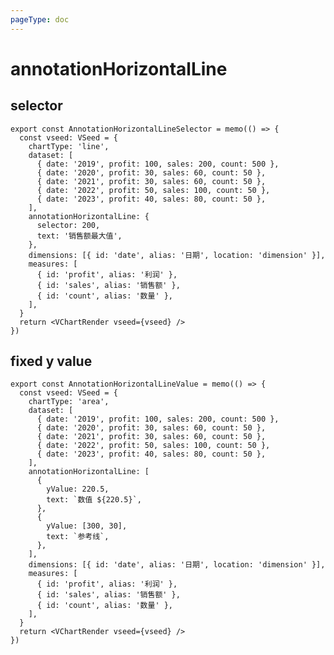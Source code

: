 ```yaml
---
pageType: doc
---
```



# annotationHorizontalLine

## selector

<AnnotationHorizontalLineSelector />

```tsx pure {11-14}
export const AnnotationHorizontalLineSelector = memo(() => {
  const vseed: VSeed = {
    chartType: 'line',
    dataset: [
      { date: '2019', profit: 100, sales: 200, count: 500 },
      { date: '2020', profit: 30, sales: 60, count: 50 },
      { date: '2021', profit: 30, sales: 60, count: 50 },
      { date: '2022', profit: 50, sales: 100, count: 50 },
      { date: '2023', profit: 40, sales: 80, count: 50 },
    ],
    annotationHorizontalLine: {
      selector: 200,
      text: '销售额最大值',
    },
    dimensions: [{ id: 'date', alias: '日期', location: 'dimension' }],
    measures: [
      { id: 'profit', alias: '利润' },
      { id: 'sales', alias: '销售额' },
      { id: 'count', alias: '数量' },
    ],
  }
  return <VChartRender vseed={vseed} />
})
```

## fixed y value

<AnnotationHorizontalLineValue />

```tsx pure {12-19}
export const AnnotationHorizontalLineValue = memo(() => {
  const vseed: VSeed = {
    chartType: 'area',
    dataset: [
      { date: '2019', profit: 100, sales: 200, count: 500 },
      { date: '2020', profit: 30, sales: 60, count: 50 },
      { date: '2021', profit: 30, sales: 60, count: 50 },
      { date: '2022', profit: 50, sales: 100, count: 50 },
      { date: '2023', profit: 40, sales: 80, count: 50 },
    ],
    annotationHorizontalLine: [
      {
        yValue: 220.5,
        text: `数值 ${220.5}`,
      },
      {
        yValue: [300, 30],
        text: `参考线`,
      },
    ],
    dimensions: [{ id: 'date', alias: '日期', location: 'dimension' }],
    measures: [
      { id: 'profit', alias: '利润' },
      { id: 'sales', alias: '销售额' },
      { id: 'count', alias: '数量' },
    ],
  }
  return <VChartRender vseed={vseed} />
})
```
